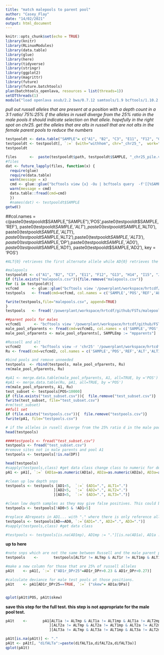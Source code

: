 ```yaml
---
title: "match malepools to parent pool"
author: "Casey_Flay"
date: "14/02/2021"
output: html_document
---
```


```r
knitr::opts_chunk$set(echo = TRUE)
library(knitr)
library(RLinuxModules)
library(data.table)
library(glue)
library(here)
library(tidyverse)
library(stringr)
library(ggplot2)
library(magrittr)
library(future)
library(future.batchtools)
plan(batchtools_openlava, resources = list(threads=1))
setDTthreads(1)
module("load openlava asub/2.2 bwa/0.7.12 samtools/1.9 bcftools/1.10.2 vcftools")
```
*pull out russell alleles that are present at a position with a depth count in a 3:1 ratio/ 75%:25% if the alleles in rusell diverge from the 25% ratio in the male pools it should indicate selection on that allele. hopefully in the right spot on chr25.*
*get the alleles that are alts in russell that are not alts in the female parent pools to reduce the numbers*

```r
testpooldt <- data.table("SAMPLE"= c("A1", "B2", "C3", "E11", "F12", "G13", "H14", "I15", "J16"))
testpooldt <- testpooldt[, `:=` (with="withhom", chr="_chr25_",  work="pile", vcf=".vcf.gz", filterquery="f", path="/powerplant/workspace/hrtcdf/github/FSTs/malepool/")]
testpooldt

```


```r
files      <-  paste(testpooldt$path, testpooldt$SAMPLE, "_chr25_pile.vcf.gz", sep = "")
#files
dat <- future_lapply(files, function(x) {
  require(glue)
  require(data.table)
  warn(message = x)
  cmd <- glue::glue("bcftools view {x} -Ou | bcftools query  -f'[[%SAMPLE]]\t%POS\t%REF\t%ALT\t%ALT{{0}}\t%ALT{{1}}\t%ALT{{2}}\t%DP\t%AD\t%AD{{0}}\t%AD{{1}}\t%AD{{2}}\t%AD{{3}}\n'")
  warn(message = cmd)
  data.table::fread(cmd=cmd)
  })
  #names(dat) <- testpooldt$SAMPLE
getwd()
```
##col.names = c(paste0(testpooldt$SAMPLE,"SAMPLE"),'POS',paste0(testpooldt$SAMPLE,'REF'), paste0(testpooldt$SAMPLE,'ALT'), paste0(testpooldt$SAMPLE,'ALT0'), paste0(testpooldt$SAMPLE,'ALT1'), paste0(testpooldt$SAMPLE,'ALT2'),paste0(testpooldt$SAMPLE,'ALT3'), paste0(testpooldt$SAMPLE,'DP'),paste0(testpooldt$SAMPLE,'AD0'),paste0(testpooldt$SAMPLE,'AD1'), paste0(testpooldt$SAMPLE,'AD2'), key = 'POS')

```r
#ALT{0} retrieves the first alternate allele while AD{0} retrieves the depth for the reference. col names adjusted to make ALT1 the same as AD1.

#malepools
testpooldt <- c("A1", "B2", "C3", "E11", "F12", "G13", "H14", "I15", "J16")
if (file.exists("malepools.csv")){file.remove("malepools.csv")}
for (i in testpooldt){
vcfcmd      <- glue::glue("bcftools view '/powerplant/workspace/hrtcdf/github/FSTs/malepool/{i}_chr25_pile.vcf.gz' -Ou | bcftools query  -f'[%SAMPLE]\t%POS\t%REF\t%ALT\t%ALT{{0}}\t%ALT{{1}}\t%ALT{{2}}\t%DP\t%AD\t%AD{{0}}\t%AD{{1}}\t%AD{{2}}\t%AD{{3}}\n'")
testpools   <- fread(cmd=vcfcmd, col.names = c('SAMPLE','POS','REF','ALT','ALT1','ALT2','ALT3','DP','AD','AD0','AD1','AD2','AD3'), key = 'POS')

fwrite(testpools,file="malepools.csv", append=TRUE)
}
testpools   <- fread('/powerplant/workspace/hrtcdf/github/FSTs/malepool/malepools.csv')

##parent pools for males
vcfcmd1      <- "bcftools view '/powerplant/workspace/hrtcdf/github/FSTs/malepool/malepoolparents/pileCK06_01CK20_01CK51_06.vcf' -Ou | bcftools query  -f'[%SAMPLE]\t%POS\t%REF\t%ALT\t%ALT{0}\t%ALT{1}\t%ALT{2}\t%DP\t%AD\t%AD{0}\t%AD{1}\t%AD{2}\t%AD{3}\n'"
male_pool_ofparents <- fread(cmd=vcfcmd1, col.names = c('SAMPLE','POS','REF','ALT','ALT1','ALT2','ALT3','DP','AD','REFD','AD1','AD2','AD3'), key = 'POS')
male_pool_ofparents <- male_pool_ofparents[, SAMPLEmp := "mpparents"]

#Russell and alt
vcfcmd2      <- "bcftools view -r 'chr25' '/powerplant/workspace/hrtcdf/github/FSTs/Russellalt/Russellpile.vcf.gz' -Ou | bcftools query  -f'[%SAMPLE]\t%POS\t%REF\t%ALT\t%ALT{0}\t%ALT{1}\t%ALT{2}\t%DP\t%AD\t%AD{0}\t%AD{1}\t%AD{2}\t%AD{3}\n'"
Ru <- fread(cmd=vcfcmd2, col.names = c('SAMPLE','POS','REF','ALT','ALT1','ALT2','ALT3','DP','AD','REFD','AD1','AD2','AD3'), key = 'POS')

#bind pools and remove unneeded 
testpools  <- rbind(testpools, male_pool_ofparents, Ru)
rm(male_pool_ofparents, Ru)

#pA1 <- merge.data.table(male_pool_ofparents, A1, all=TRUE, by ='POS')
#pA1 <- merge.data.table(Ru, pA1, all=TRUE, by ='POS')
rm(male_pool_ofparents, A1, Ru)
test_subset <- testpools[POS<10000]
if (file.exists("test_subset.csv")){  file.remove("test_subset.csv")}
fwrite(test_subset, file="test_subset.csv")
#rm(test_subset)
##full set
if (file.exists("testpools.csv")){  file.remove("testpools.csv")}
fwrite(pA1, file="testpools.csv")
```

```r
# if the alleles in rusell diverge from the 25% ratio d in the male pools it should indicate selection on that allele. hopefully in the right spot on chr25.
head(testpools)
```


```r
####testpools <- fread("test_subset.csv")
testpools <- fread("test_subset.csv")
#remove sites not in male parents and pool A1 
testpools <- testpools[!is.na(DP)]

head(testpools)
#sapply(testpools,class) #get data class change class to numeric for depth
pA1 <- pA1[, `:=` (AD1a=as.numeric(AD1a), AD2a=as.numeric(AD2a), AD3a=as.numeric(AD3a), AD1mp=as.numeric(AD1mp), AD2mp=as.numeric(AD2mp), AD3mp=as.numeric(AD3mp), AD1r=as.numeric(AD1r), AD2r=as.numeric(AD2r), AD3r=as.numeric(AD3r))]

#clean up low depth snps
testpools <- testpools [AD1<5,  `:=` (AD1=".", ALT1=".")
                      ][AD2<5,  `:=` (AD2=".", ALT2=".")
                      ][AD3<5,  `:=` (AD3=".", ALT3=".")]

#clean low depth samples as they may give false positives. This could be increased for better accuracy.
testpools <- testpools[!AD0<5 & !AD1<5] 

#replace ADrepeats in AD1... with "." where there is only reference alleles.
testpools <- testpools[AD==AD0, `:=`(AD1=".", AD2=".", AD3=".")]
#sapply(testpools,class) #get data class

#testpools <- testpools[is.na(AD1mp), AD1mp := "."][is.na(AD1a), AD1a := "."]
```

**up to here**
```r

#note snps which are not the same between Russell and the male parent pool of females mp and calculate their AF.
testpools    <-       testpools[ALT1r != ALTmp & ALT1r != ALT1mp & ALT1r != ALT2mp & ALT1r != ALT3mp, `:=` ("AD1r_DPr"=(AD1r/DPr))]

#make a new column for those that are 25% of russell alleles
pA1t    <- pA1[, `:=` ("AD1r_DPr25"=AD1r_DPr>0.23 & AD1r_DPr<0.27)]

#calculate deviance for male test pools at those positions.
pA1t    <- pA1[AD1r_DPr25==TRUE, `:=` ("skew"= AD1a/DPa)]


qplot(pA1t$POS, pA1t$skew)
```


**save this step for the full test. this step is not appropriate for the male pool test.**
```r
pA1t    <-       pA1[ALT1a != ALTmp & ALT1a != ALT1mp & ALT1a != ALT2mp & ALT1a != ALT3mp, "difALT1a":=ALT1a
                    ][ALT2a != ALTmp & ALT2a != ALT1mp & ALT2a != ALT2mp & ALT2a != ALT3mp, "difALT2a":=ALT2a
                    ][ALT3a != ALTmp & ALT3a != ALT1mp & ALT3a != ALT2mp & ALT3a != ALT3mp, "difALT3a":=ALT3a]
```

```r
pA1t[is.na(pA1t)] <- "."
pA1t <- pA1t[, "difALTa":=paste(difALT1a,difALT2a,difALT3a)]
qplot(pA1t)


```


